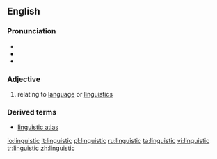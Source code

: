 ==English==

===Pronunciation===
*{{IPA|/lɪŋˈɡwɪstɪk/}}
*{{SAMPA|/lIN"gwIstIk/}}
*{{audio|en-us-linguistic.ogg|Audio (US)}}

===Adjective===
#relating to [[language]] or [[linguistics]]

===Derived terms===
*[[linguistic atlas]]

[[io:linguistic]]
[[it:linguistic]]
[[pl:linguistic]]
[[ru:linguistic]]
[[ta:linguistic]]
[[vi:linguistic]]
[[tr:linguistic]]
[[zh:linguistic]]
